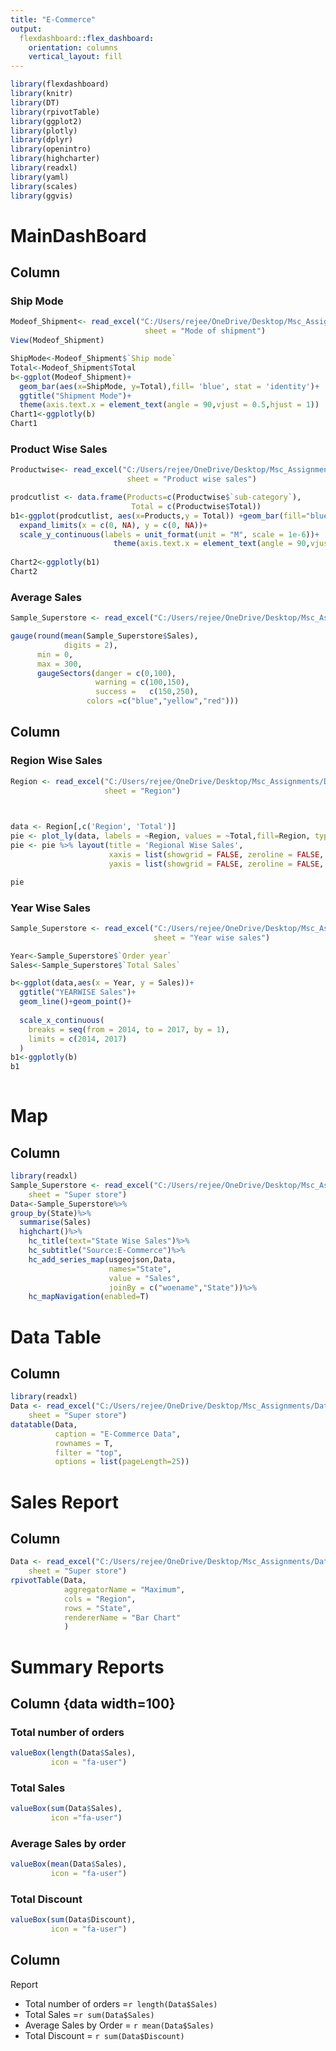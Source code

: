 ---
title: "E-Commerce"
output: 
  flexdashboard::flex_dashboard:
    orientation: columns
    vertical_layout: fill
---

```{r setup, include=FALSE}
library(flexdashboard)
library(knitr)
library(DT)
library(rpivotTable)
library(ggplot2)
library(plotly)
library(dplyr)
library(openintro)
library(highcharter)
library(readxl)
library(yaml)
library(scales)
library(ggvis)

```

# MainDashBoard

Column {data-width=600, .tabset}
--------------------------------------------------

### Ship Mode

```{r}
Modeof_Shipment<- read_excel("C:/Users/rejee/OneDrive/Desktop/Msc_Assignments/Data visualisation Essay Writing; Dashboard Implementation/Sample - Superstore.xls", 
                              sheet = "Mode of shipment")
View(Modeof_Shipment)

ShipMode<-Modeof_Shipment$`Ship mode`
Total<-Modeof_Shipment$Total
b<-ggplot(Modeof_Shipment)+
  geom_bar(aes(x=ShipMode, y=Total),fill= 'blue', stat = 'identity')+
  ggtitle("Shipment Mode")+
  theme(axis.text.x = element_text(angle = 90,vjust = 0.5,hjust = 1))
Chart1<-ggplotly(b)
Chart1


```

### Product Wise Sales


```{r}

Productwise<- read_excel("C:/Users/rejee/OneDrive/Desktop/Msc_Assignments/Data visualisation Essay Writing; Dashboard Implementation/Sample - Superstore.xls", 
                          sheet = "Product wise sales")

prodcutlist <- data.frame(Products=c(Productwise$`sub-category`), 
                           Total = c(Productwise$Total))
b1<-ggplot(prodcutlist, aes(x=Products,y = Total)) +geom_bar(fill="blue",stat = "identity")+
  expand_limits(x = c(0, NA), y = c(0, NA))+
  scale_y_continuous(labels = unit_format(unit = "M", scale = 1e-6))+
                       theme(axis.text.x = element_text(angle = 90,vjust = 0.5,hjust = 1))
  
Chart2<-ggplotly(b1)
Chart2

```

### Average Sales

```{r}

Sample_Superstore <- read_excel("C:/Users/rejee/OneDrive/Desktop/Msc_Assignments/Data visualisation Essay Writing; Dashboard Implementation/Sample - Superstore.xls")

gauge(round(mean(Sample_Superstore$Sales),
            digits = 2),
      min = 0,
      max = 300,
      gaugeSectors(danger = c(0,100),
                   warning = c(100,150),
                   success =   c(150,250),
                 colors =c("blue","yellow","red")))

```

Column {data-width=500, .tabset}
-----------------------------------------------

### Region Wise Sales

```{r}


Region <- read_excel("C:/Users/rejee/OneDrive/Desktop/Msc_Assignments/Data visualisation Essay Writing; Dashboard Implementation/Sample - Superstore.xls", 
                     sheet = "Region")


                     
data <- Region[,c('Region', 'Total')]
pie <- plot_ly(data, labels = ~Region, values = ~Total,fill=Region, type = 'pie')
pie <- pie %>% layout(title = 'Regional Wise Sales',
                      xaxis = list(showgrid = FALSE, zeroline = FALSE, showticklabels = FALSE),
                      yaxis = list(showgrid = FALSE, zeroline = FALSE, showticklabels = FALSE))

pie


```

### Year Wise Sales

```{r}

Sample_Superstore <- read_excel("C:/Users/rejee/OneDrive/Desktop/Msc_Assignments/Data visualisation Essay Writing; Dashboard Implementation/Sample - Superstore.xls", 
                                sheet = "Year wise sales")

Year<-Sample_Superstore$`Order year`
Sales<-Sample_Superstore$`Total Sales`

b<-ggplot(data,aes(x = Year, y = Sales))+
  ggtitle("YEARWISE Sales")+
  geom_line()+geom_point()+
  
  scale_x_continuous(
    breaks = seq(from = 2014, to = 2017, by = 1),
    limits = c(2014, 2017)
  )
b1<-ggplotly(b)
b1
  

```








# Map

Column {data-width=500, .tabset}
--------------------------------------------------

```{r}
library(readxl)
Sample_Superstore <- read_excel("C:/Users/rejee/OneDrive/Desktop/Msc_Assignments/Data visualisation Essay Writing; Dashboard Implementation/Sample - Superstore.xls", 
    sheet = "Super store")
Data<-Sample_Superstore%>%
group_by(State)%>%
  summarise(Sales)
  highchart()%>%
    hc_title(text="State Wise Sales")%>%
    hc_subtitle("Source:E-Commerce")%>%
    hc_add_series_map(usgeojson,Data,
                      names="State",
                      value = "Sales",
                      joinBy = c("woename","State"))%>%
    hc_mapNavigation(enabled=T)
```

Data Table
========================================

Column {data-width=500, .tabset}
--------------------------------------------------

```{r}
library(readxl)
Data <- read_excel("C:/Users/rejee/OneDrive/Desktop/Msc_Assignments/Data visualisation Essay Writing; Dashboard Implementation/Sample - Superstore.xls", 
    sheet = "Super store")
datatable(Data,
          caption = "E-Commerce Data",
          rownames = T,
          filter = "top",
          options = list(pageLength=25))


```


# Sales Report

Column {data-width=500, .tabset}
--------------------------------------------------

```{r}

Data <- read_excel("C:/Users/rejee/OneDrive/Desktop/Msc_Assignments/Data visualisation Essay Writing; Dashboard Implementation/Sample - Superstore.xls", 
    sheet = "Super store")
rpivotTable(Data,
            aggregatorName = "Maximum",
            cols = "Region",
            rows = "State",
            rendererName = "Bar Chart"
            )
```

Summary Reports {data-orientaion=columns}
============================================

Column {data width=100}
--------------------------
### Total number of orders

```{r}
valueBox(length(Data$Sales),
         icon = "fa-user")

```

### Total Sales

```{r}
valueBox(sum(Data$Sales),
         icon ="fa-user")
```

### Average Sales by order

```{r}
valueBox(mean(Data$Sales),
         icon = "fa-user")
```

### Total Discount

```{r}
valueBox(sum(Data$Discount),
         icon = "fa-user")
```

Column
--------------

Report

* Total number of orders =`r length(Data$Sales)`
* Total Sales =`r sum(Data$Sales)`
* Average Sales by Order = `r mean(Data$Sales)`
* Total Discount = `r sum(Data$Discount)`





